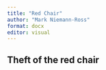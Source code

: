 ```yaml
---
title: "Red Chair"
author: "Mark Niemann-Ross"
format: docx
editor: visual
---
```


## Theft of the red chair
